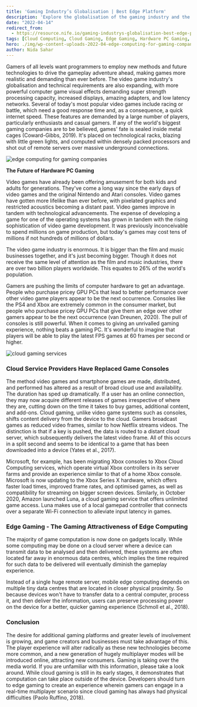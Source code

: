 ```yaml
---
title: 'Gaming Industry’s Globalisation | Best Edge Platform'
description: 'Explore the globalisation of the gaming industry and the impact of edge computing on hardware and cloud gaming. Learn how technological advancements are transforming gaming experiences and the role of cloud and edge services in this evolution.'
date: "2022-04-14"
redirect_from: 
  - https://resource.nife.io/gaming-industrys-globalisation-best-edge-platform/
tags: [Cloud Computing, Cloud Gaming, Edge Gaming, Hardware PC Gaming, Intelligent Edge]
hero: ./img/wp-content-uploads-2022-04-edge-computing-for-gaming-companies-300x200.jpg
author: Nida Sahar
---
```


Gamers of all levels want programmers to employ new methods and future technologies to drive the gameplay adventure ahead, making games more realistic and demanding than ever before. The video game industry's globalisation and technical requirements are also expanding, with more powerful computer game visual effects demanding super strength processing capacity, increased displays, amazing adapters, and low latency networks. Several of today's most popular video games include racing or battle, which need a good response time and, as a consequence, a quick internet speed. These features are demanded by a large number of players, particularly enthusiasts and casual gamers. If any of the world's biggest gaming companies are to be believed, games' fate is sealed inside metal cages (Coward-Gibbs, 2019). It's placed on technological racks, blazing with little green lights, and computed within densely packed processors and shot out of remote servers over massive underground connections.

![edge computing for gaming companies](https://raw.githubusercontent.com/nifetency/nife-blog-content/main/blog/img/edge-computing-for-gaming-companies-768x512.jpg)
<br/>



**The Future of Hardware PC Gaming**

Video games have already been offering amusement for both kids and adults for generations. They've come a long way since the early days of video games and the original Nintendo and Atari consoles. Video games have gotten more lifelike than ever before, with pixelated graphics and restricted acoustics becoming a distant past. Video games improve in tandem with technological advancements. The expense of developing a game for one of the operating systems has grown in tandem with the rising sophistication of video game development. It was previously inconceivable to spend millions on game production, but today's games may cost tens of millions if not hundreds of millions of dollars.

The video game industry is enormous. It is bigger than the film and music businesses together, and it's just becoming bigger. Though it does not receive the same level of attention as the film and music industries, there are over two billion players worldwide. This equates to 26% of the world's population.

Gamers are pushing the limits of computer hardware to get an advantage. People who purchase pricey GPU PCs that lead to better performance over other video game players appear to be the next occurrence. Consoles like the PS4 and Xbox are extremely common in the consumer market, but people who purchase pricey GPU PCs that give them an edge over other gamers appear to be the next occurrence (van Dreunen, 2020). The pull of consoles is still powerful. When it comes to giving an unrivalled gaming experience, nothing beats a gaming PC. It's wonderful to imagine that players will be able to play the latest FPS games at 60 frames per second or higher.

![cloud gaming services](https://raw.githubusercontent.com/nifetency/nife-blog-content/main/blog/img/cloud-gaming-services.jpg)
<br/>



### **Cloud Service Providers Have Replaced Game Consoles**

The method video games and smartphone games are made, distributed, and performed has altered as a result of broad cloud use and availability. The duration has sped up dramatically. If a user has an online connection, they may now acquire different releases of games irrespective of where they are, cutting down on the time it takes to buy games, additional content, and add-ons. Cloud gaming, unlike video game systems such as consoles, shifts content delivery from the device to the cloud. Gamers broadcast games as reduced video frames, similar to how Netflix streams videos. The distinction is that if a key is pushed, the data is routed to a distant cloud server, which subsequently delivers the latest video frame. All of this occurs in a split second and seems to be identical to a game that has been downloaded into a device (Yates et al., 2017).

Microsoft, for example, has been migrating Xbox consoles to Xbox Cloud Computing services, which operate virtual Xbox controllers in its server farms and provide an experience similar to that of a home Xbox console. Microsoft is now updating to the Xbox Series X hardware, which offers faster load times, improved frame rates, and optimised games, as well as compatibility for streaming on bigger screen devices. Similarly, in October 2020, Amazon launched Luna, a cloud gaming service that offers unlimited game access. Luna makes use of a local gamepad controller that connects over a separate Wi-Fi connection to alleviate input latency in games.

### **Edge Gaming - The Gaming Attractiveness of Edge Computing**

The majority of game computation is now done on gadgets locally. While some computing may be done on a cloud server where a device can transmit data to be analysed and then delivered, these systems are often located far away in enormous data centres, which implies the time required for such data to be delivered will eventually diminish the gameplay experience.

Instead of a single huge remote server, mobile edge computing depends on multiple tiny data centres that are located in closer physical proximity. So because devices won't have to transfer data to a central computer, process it, and then deliver the information, users can preserve processing power on the device for a better, quicker gaming experience (Schmoll et al., 2018).

### **Conclusion**

The desire for additional gaming platforms and greater levels of involvement is growing, and game creators and businesses must take advantage of this. The player experience will alter radically as these new technologies become more common, and a new generation of hugely multiplayer modes will be introduced online, attracting new consumers. Gaming is taking over the media world. If you are unfamiliar with this information, please take a look around. While cloud gaming is still in its early stages, it demonstrates that computation can take place outside of the device. Developers should turn to edge gaming to create an experience wherein gamers can engage in a real-time multiplayer scenario since cloud gaming has always had physical difficulties (Paolo Ruffino, 2018).
